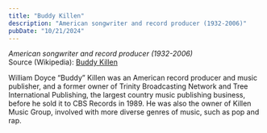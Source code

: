 ```yaml
---
title: "Buddy Killen"
description: "American songwriter and record producer (1932-2006)"
pubDate: "10/21/2024"
---
```


*American songwriter and record producer (1932-2006)*  
Source (Wikipedia): [Buddy Killen][1]

William Doyce “Buddy” Killen was an American record producer and music publisher, and a former owner of Trinity Broadcasting Network and Tree International Publishing, the largest country music publishing business, before he sold it to CBS Records in 1989. He was also the owner of Killen Music Group, involved with more diverse genres of music, such as pop and rap.

[1]: https://en.wikipedia.org/wiki/Buddy_Killen
